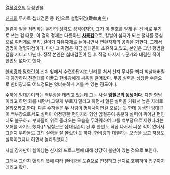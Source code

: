 [[열혈강호]]의 등장인물

[[신지]]의 무사로 십대검존 중 1인으로 철혈귀검(鐵血鬼劍)

철같이 일을 처리하는 본인의 성격도 성격이지만, 그가 이 별호를 얻게 된 건 바로 무기로 쓰는 검 때문. 이 검의 정체는 다름아닌 '''[[사복검]]'''으로, 칼날이 심지가 되는 철사를 중심으로 여러개로 분리, 길이가 자유자재로 늘어나면서 변환자재의 공격을 가한다. 그래서 검명이 철혈귀검이다.
다만 그 귀검은 지금 임대곤이 소유하고 있고, 본인은 그냥 평범한 검을 지니고 다닌다. 정작 본인은 십대검존이 된 후 직접 나서서 누군가와 대결한 적이 한번도 없다고 한다.

[[한비광]]과 [[담화린]]이 신지 앞에서 수련한답시고 난리를 쳐서 신지 무사들 죄다 척살해버릴 때 등장하여 천검대를 이끌고 한비광에게 싸움을 걸어왔다. 무공 실력은 상당한 수준으로 한비광과도 어느정도는 엇비슷하게 겨룰 수 있는 정도이다.

수하에 임대곤이라는 백부장을 데리고 있는데 그는 사실 '''임철곤의 동생이다.''' 다만 형님이라고 하면 화를 내면서 그렇게 부르지 말라고 하면서 얼른 실력을 키워서 높은 자리로 올라오라고 한다. 다른 수하들은 두 사람이 형제사이인걸 모르는 듯 한데 동생인 임대곤이 백부장으로서도 실력이 어정쩡한 편인지라 형인 임철곤이 충분히 실력이 뛰어난 편인데도 불구하고 부하들이 위로 올라오는 모습을 두려워하여 그를 백부장으로 세웠다라는 오해를 사기도 했다.[* 임철곤은 십대검존이 된 후 한번도 직접 나서서 싸운 적이 없어서 그런지 부하들도 그의 실력을 잘 몰랐던 듯 하다. 한비광과 대결하는 모습을 보고 저정도 실력이었다니 하면서 놀라워했다.]

사실 강자만이 살아남는 신지의 프로그램에 대해 상당히 불만이 있는 것으로 보인다. 

그래서 그런지 혈뢰의 뜻에 따라 한비광을 도존으로 인정하고 신지로 호위하여 입구까지 데리고 왔다.
